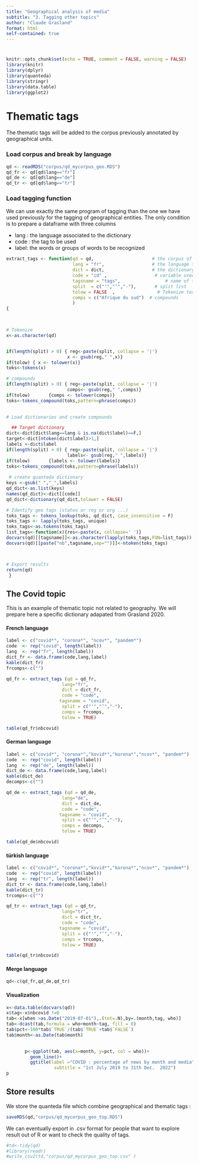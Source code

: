 ```yaml
---
title: "Geographical analysis of media"
subtitle: "3. Tagging other topics"
author: "Claude Grasland"
format: html
self-contained: true
---
```


#
```r
knitr::opts_chunk$set(echo = TRUE, comment = FALSE, warning = FALSE)
library(knitr)
library(dplyr)
library(quanteda)
library(stringr)
library(data.table)
library(ggplot2)

```




# Thematic tags


The thematic tags will be added to the corpus previously annotated by geographical units.

### Load corpus and break by language


```r
qd <- readRDS("corpus/qd_mycorpus_geo.RDS")
qd_fr <- qd[qd$lang=="fr"]
qd_de <- qd[qd$lang=="de"]
qd_tr <- qd[qd$lang=="tr"]
```

### Load tagging function

We can use exactly the same program of tagging than the one we have used previously for the tagging of geographical entities. The only condition is to prepare a dataframe with three columns

- lang : the language associated to the dictionary
- code : the tag to be used 
- label: the words or groups of words to be recognized 

```r
extract_tags <- function(qd = qd,                      # the corpus of interest
                         lang = "fr",                  # the language to be used
                         dict = dict,                  # the dictionary of target 
                         code = "id" ,                  # variable used for coding
                         tagsname = "tags",                 # name of the tags column
                         split  = c("'","’","-"),       # split list
                         tolow = FALSE  ,                # Tokenize text
                         comps = c("Afrique du sud")  # compounds
                         )
{ 


  
# Tokenize  
x<-as.character(qd)


if(length(split) > 0) { reg<-paste(split, collapse = '|')
                       x <- gsub(reg," ",x)}  
if(tolow) { x <- tolower(x)} 
toks<-tokens(x)

# compounds
if(length(split) > 0) { reg<-paste(split, collapse = '|')
                       comps<- gsub(reg," ",comps)}  
if(tolow)       {comps <- tolower(comps)}  
toks<-tokens_compound(toks,pattern=phrase(comps))

  
# Load dictionaries and create compounds

  ## Target dictionary
dict<-dict[dict$lang==lang & is.na(dict$label)==F,]
target<-dict[ntoken(dict$label)>1,]
labels <-dict$label
if(length(split) > 0) { reg<-paste(split, collapse = '|')
                       labels<- gsub(reg," ",labels)}  
if(tolow)       {labels <- tolower(labels)}  
toks<-tokens_compound(toks,pattern=phrase(labels))
  
 # create quanteda dictionary
keys <-gsub(" ","_",labels)
qd_dict<-as.list(keys)
names(qd_dict)<-dict[[code]]
qd_dict<-dictionary(qd_dict,tolower = FALSE)

# Identify geo tags (states or reg or org ...)
toks_tags <- tokens_lookup(toks, qd_dict, case_insensitive = F)
toks_tags <- lapply(toks_tags, unique)
toks_tags<-as.tokens(toks_tags)
list_tags<-function(x){res<-paste(x, collapse=' ')}
docvars(qd)[[tagsname]]<-as.character(lapply(toks_tags,FUN=list_tags))
docvars(qd)[[paste("nb",tagsname,sep="")]]<-ntoken(toks_tags)



# Export results
return(qd)
 }
```





## The Covid topic

This is an example of thematic topic not related to geography. We will prepare here a specific dictionary adapated from Grasland 2020. 




#### French language

```r


label <- c("covid*", "corona*", "ncov*", "pandem*")
code  <- rep("covid", length(label))
lang  <- rep("fr", length(label))
dict_fr <- data.frame(code,lang,label)
kable(dict_fr)
frcomps<-c("")

qd_fr <- extract_tags (qd = qd_fr,
                     lang="fr",
                     dict = dict_fr,
                     code = "code",
                    tagsname = "covid",
                     split = c("'","’","-"),
                     comps = frcomps,
                     tolow = TRUE)

table(qd_fr$nbcovid)

```


#### German language

```r


label <- c("covid*", "corona*","kovid*","korona*","ncov*", "pandem*")
code  <- rep("covid", length(label))
lang  <- rep("de", length(label))
dict_de <- data.frame(code,lang,label)
kable(dict_de)
decomps<-c("")

qd_de <- extract_tags (qd = qd_de,
                     lang="de",
                     dict = dict_de,
                     code = "code",
                    tagsname = "covid",
                     split = c("'","’","-"),
                     comps = decomps,
                     tolow = TRUE)

table(qd_de$nbcovid)

```


#### türkish language

```r

label <- c("covid*", "corona*","kovid*","korona*","ncov*", "pandem*")
code  <- rep("covid", length(label))
lang  <- rep("tr", length(label))
dict_tr <- data.frame(code,lang,label)
kable(dict_tr)
trcomps<-c("")

qd_tr <- extract_tags (qd = qd_tr,
                     lang="tr",
                     dict = dict_tr,
                     code = "code",
                    tagsname = "covid",
                     split = c("'","’","-"),
                     comps = trcomps,
                     tolow = TRUE)

table(qd_tr$nbcovid)

```


#### Merge language

```r
qd<-c(qd_fr,qd_de,qd_tr)
```


#### Visualization


```r
x<-data.table(docvars(qd))
x$tag<-x$nbcovid !=0
tab<-x[when >as.Date("2019-07-01"),.(tot=.N),by=.(month,tag, who)]
tab<-dcast(tab,formula = who+month~tag, fill = 0)
tab$pct<-100*tab$`TRUE`/(tab$`TRUE`+tab$`FALSE`)
tab$month<-as.Date(tab$month)

       
       p<-ggplot(tab, aes(x=month, y=pct, col = who))+
         geom_line()+
         ggtitle(label ="COVID : percentage of news by month and media",
                  subtitle = "1st July 2019 to 31th Dec.  2022") 
p
```










## Store results


We store the quanteda file which combine geographical and thematic tags :

```r
saveRDS(qd,"corpus/qd_mycorpus_geo_top.RDS")
```

We can eventually export in .csv format for people that want to explore result out of R or want to check the quality of tags.

```r
#td<-tidy(qd)
#library(readr)
#write_csv2(td,"corpus/qd_mycorpus_geo_top.csv" )
```
